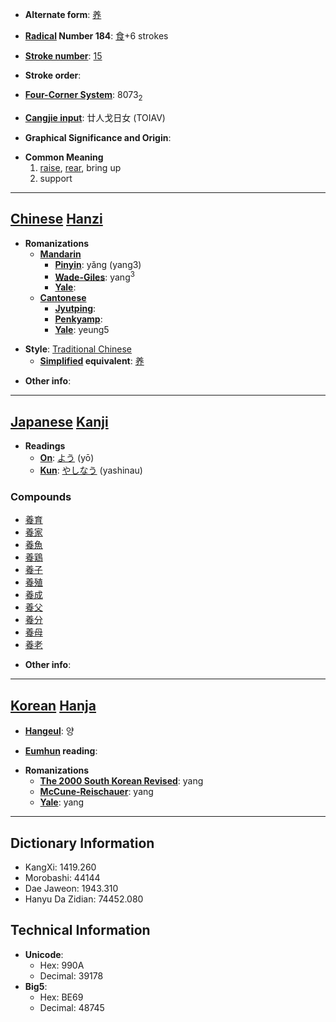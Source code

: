 * '''Alternate form''': [[养]]

* '''[[Wiktionary:Chinese radical index| Radical]] Number 184''': [[Wiktionary:Chinese radical index 食|食]]+6 strokes

* '''[[Wiktionary:Chinese total strokes index|Stroke number]]''': [[Wiktionary:Chinese total strokes index 15|15]]

* '''Stroke order''': 

* '''[[Wiktionary:Chinese four corner index|Four-Corner System]]''': 8073<sub>2</sub>

* '''[[Wiktionary:Chinese Cangjie index|Cangjie input]]''': 廿人戈日女 (TOIAV)

* '''Graphical Significance and Origin''': 

* '''Common Meaning'''
*# [[raise]], [[rear]], bring up
*# support


----

== [[Chinese]] [[Hanzi]] ==

* '''Romanizations'''
** '''[[Mandarin]]'''
*** '''[[Pinyin]]''': yǎng (yang3)
*** '''[[Wade-Giles]]''': yang<sup>3</sup>
*** '''[[Yale]]''': 
** '''[[Cantonese]]'''
*** '''[[Jyutping]]''':
*** '''[[Penkyamp]]''': 
*** '''[[Yale]]''': yeung5

* '''Style''': [[Traditional Chinese]] 
** '''[[Simplified Chinese|Simplified]] equivalent''': [[养]]

* '''Other info''': 

----

== [[Japanese]] [[Kanji]] ==

* '''Readings'''
** '''[[On]]''': [[よう]] (yō)
** '''[[Kun]]''': [[やしなう]] (yashinau)

===Compounds===
*[[養育]]
*[[養家]]
*[[養魚]]
*[[養鶏]]
*[[養子]]
*[[養殖]]
*[[養成]]
*[[養父]]
*[[養分]]
*[[養母]]
*[[養老]]

* '''Other info''':  

----

== [[Korean]] [[Hanja]] ==

* '''[[Hangeul]]''': 양

* '''[[Eumhun]] reading''': 

* '''Romanizations'''
** '''[[The 2000 South Korean Revised Romanization|The 2000 South Korean Revised]]''': yang
** '''[[McCune-Reischauer]]''': yang
** '''[[Yale]]''': yang

----

== Dictionary Information ==

* KangXi: 1419.260
* Morobashi: 44144
* Dae Jaweon: 1943.310
* Hanyu Da Zidian: 74452.080

== Technical Information ==

* '''Unicode''':
** Hex: 990A
** Decimal: 39178
* '''Big5''':
** Hex: BE69
** Decimal: 48745